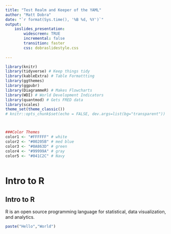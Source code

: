 ```yaml
---
title: "Test Realm and Keeper of the YAML"
author: "Matt Dobra"
date: "`r format(Sys.time(), '%B %d, %Y')`"
output: 
    ioslides_presentation:
        widescreen: TRUE
        incremental: false
        transition: faster
        css: dobraslidestyle.css
      
---
```

```r
library(knitr)
library(tidyverse) # Keep things tidy
library(kableExtra) # Table Formattting
library(ggthemes)
library(ggpubr)
library(DiagrammeR) # Makes Flowcharts
library(WDI) # World Development Indicators
library(quantmod) # Gets FRED data
library(scales)
theme_set(theme_classic())
# knitr::opts_chunk$set(echo = FALSE, dev.args=list(bg="transparent")) 



###Color Themes
color1 <- "#FFFFFF" # white
color2 <- "#00205B" # med blue
color3 <- "#0A863D" # green
color4 <- "#99999A" # gray
color5 <- "#041C2C" # Navy



```

# Intro to R

## Intro to R

R is an open source programming language for statistical, data visualization, and analytics. 

```r
paste("Hello","World")
```